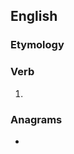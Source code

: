 ==English==

===Etymology===
{{suffix|en|glory|eth}}

===Verb===
{{head|en|verb form}}

# {{en-archaic third-person singular of|glory}}

===Anagrams===
* {{anagrams|en|a=eghilort|Teighlor|regolith}}